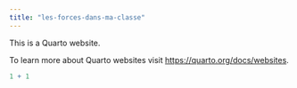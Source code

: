 ```yaml
---
title: "les-forces-dans-ma-classe"
---
```


This is a Quarto website.

To learn more about Quarto websites visit <https://quarto.org/docs/websites>.

```r
1 + 1
```

